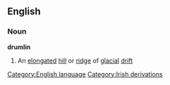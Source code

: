 ==English==
===Noun===
{{wikipedia}}
'''drumlin'''
#An [[elongate]]d [[hill]] or [[ridge]] of [[glacial]] [[drift]]
[[Category:English language]]
[[Category:Irish derivations]]